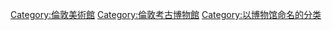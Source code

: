 {{Commons category|British Museum}}
{{Catmore}}

[[Category:倫敦美術館|Category:倫敦美術館]]
[[Category:倫敦考古博物館|Category:倫敦考古博物館]]
[[Category:以博物馆命名的分类|Category:以博物馆命名的分类]]